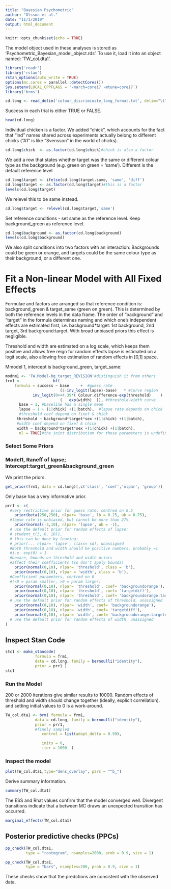 ```yaml
---
title: "Bayesian Psychometric"
author: "Olsson et al."
date: "11/1/2019"
output: html_document
---
```


```r
knitr::opts_chunk$set(echo = TRUE)
```


The model object used in these analyses is stored as 'Psychometric_Bayesian_model_object.rds'. To use it, load it into an object named: 'TW_col.dta1'.

```r
library('readr')
library('rstan')
rstan_options(auto_write = TRUE)
options(mc.cores = parallel::detectCores())
Sys.setenv(LOCAL_CPPFLAGS = '-march=corei7 -mtune=corei7')
library('brms')
```


```r
cd.long <- read_delim('colour_discriminate_long_format.txt', delim="\t")
```

Success in each trial is either TRUE or FALSE. 

```r
head(cd.long)
```

Individual chicken is a factor. We added "chick", which accounts for the fact that "ind" names shared across experiments actually belong to different chicks ("A1" is like "Svensson" in the world of chicks).

```r
cd.long$chick  <- as.factor(cd.long$chick)#chick is also a factor
```

We add a row that states whether target was the same or different colour type as the background (e.g. green on green = 'same'). Different is the default reference level

```r
cd.long$target <- ifelse(cd.long$target.same, 'same', 'diff')
cd.long$target <- as.factor(cd.long$target)#this is a factor
levels(cd.long$target)
```

We relevel this to be same instead.

```r
cd.long$target <- relevel(cd.long$target,'same')
```


Set reference conditions - set same as the reference level. Keep background_green as reference level.

```r
cd.long$background <- as.factor(cd.long$background)
levels(cd.long$background)
```

We also split conditions into two factors with an interaction: Backgrounds could be green or orange, and targets could be the same colour type as their background, or a different one.


#	Fit a Non-linear Model with All Fixed Effects		

Formulae and factors are arranged so that reference condition is: background_green & target_same (green on green). This is determined by both the reference levels in the data frame. The order of "background" and "target" in the formula determines naming
 and which one's independent effects are estimated first, i.e. background*target: 1st background, 2nd target, 3rd background:target. With broad unbiased priors this effect is negligible.

Threshold and width are estimated on a log scale, which keeps them positive and allows free reign for random effects lapse is estimated on a logit scale, also allowing free estimation of random effects in [0,1] space.

Mmodel 1, intercept is background_green, target_same:

```r
modnm1 <- 'TW.Model-bg_target_REVISION'#distinguish it from others
frm1 <-              bf(
	formula = success ~ base	 +	#guess rate
						(1-inv_logit(lapse)-base) 	* #curve region
			inv_logit(0++4.39*(	Colour.difference-exp(threshold)	) 	/
						(	exp(width)	)), #threshold-width curve
	  base ~ 1, #baseline has a single mean
	  lapse ~ 1 + (1|chick) +(1|batch),  #lapse rate depends on chick
	  #threshold coef depend on fixef & chick
	 threshold ~ background*target*sex +(1|chick) +(1|batch),
	 #width coef depend on fixef & chick
	 width ~ background*target*sex +(1|chick) +(1|batch),
      nl = TRUE)#the joint distribution for these parameters is undefined, and therefore the parameters themselves are "nonlinear"
```


###	Select Some Priors												

###	Model1, Raneff of lapse; Intercept:target_green&background_green	

We print the priors.

```r
get_prior(frm1, data = cd.long)[,c('class', 'coef','nlpar', 'group')]
```

Only base has a very informative prior.

```r
prr1 <- c(
  #very restrictive prior for guess rate, centred on 0.5
	prior(beta(250,250), nlpar= 'base', lb = 0.25, ub = 0.75),
  #lapse rate is unbiased, but cannot be more than 27%
	prior(normal(-3,10), nlpar= 'lapse', ub = -1),
  # use the default prior for random effects of lapse:
  #	student_t(3, 0, 10)),
  # this can be done by leaving:
  #	prior(... nlpar= 'lapse', class= sd), unassigned
  #Both threshold and width should be positive numbers, probably ≈1
  #i.e. exp(0) = 1
  #beware, bounds on threshold and width priors
  #affect their coefficients (so don't apply bounds)
	prior(normal(0,10), nlpar= 'threshold', class = 'b'),
	prior(normal(0,10), nlpar = 'width', class = 'b'),
  #Coefficient parameters, centred on 0
  #(<0 = param smaller, >0 = param larger)
	prior(normal(0,10), nlpar= 'threshold', coef= 'backgroundorange'),
	prior(normal(0,10), nlpar= 'threshold', coef= 'targetdiff'),
	prior(normal(0,10), nlpar= 'threshold', coef= 'backgroundorange:targetdiff'),
  # use the default prior for random effects of threshold, unassigned
	prior(normal(0,10), nlpar= 'width', coef= 'backgroundorange'),
	prior(normal(0,10), nlpar= 'width', coef= 'targetdiff'),
	prior(normal(0,10), nlpar= 'width', coef= 'backgroundorange:targetdiff')#,
  # use the default prior for random effects of width, unassigned
)
```


##	Inspect Stan Code	

```r
stc1 <- make_stancode( 
			 formula = frm1,
 	         data = cd.long, family = bernoulli("identity"), 
             prior = prr1 )
stc1
```

###	Run the Model	

200 or 2000 iterations give similar results to 10000. Random effects of threshold and width should change together (ideally, explicit correllation). and setting initial values to 0 is a work-around.

```r
TW_col.dta1 <- brm( formula = frm1,
 	         data = cd.long, family = bernoulli("identity"), 
             prior = prr1,
             #finely sampled
        		control = list(adapt_delta = 0.99),

        		inits = 0,
        		iter = 1000  )
```
                          
                          
### Inspect the model

```r
plot(TW_col.dta1,type="dens_overlay", pars = "^b_")
```


Derive summary information. 

```r
summary(TW_col.dta1)
```

The ESS and Rhat values confirm that the model converged well. Divergent transitions indicate that a between MC draws an unexpected transition has occurred. 

```r
marginal_effects(TW_col.dta1)
```



## Posterior predictive checks (PPCs)


```r
pp_check(TW_col.dta1,
         type = "rootogram", nsamples=2000, prob = 0.9, size = 1)
```


```r
pp_check(TW_col.dta1,
         type = "bars", nsamples=200, prob = 0.9, size = 1)
```


These checks show that the predctions are consistent with the observed data.
